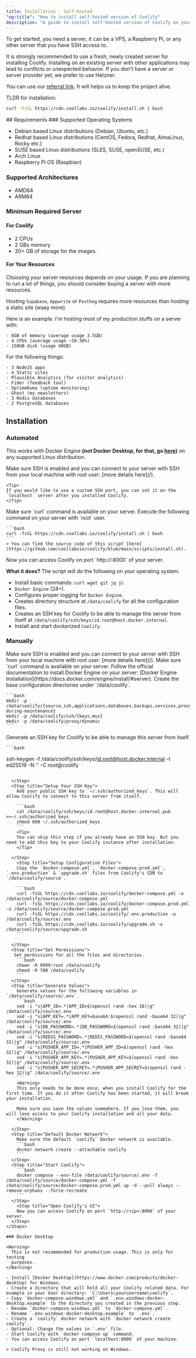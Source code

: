 ```yaml
---
title: Installation - Self-hosted
"og:title": "How to install self-hosted version of Coolify"
description: "A guide to install self-hosted version of Coolify on your server."
---
```


To get started, you need a server, it can be a VPS, a Raspberry Pi, or any other server that you have SSH access to.

<Warning>
It is strongly recommended to use a fresh, newly created server for installing Coolify. Installing on an existing server with other applications may lead to conflicts or unexpected behavior.
</Warning>

<Tip>
If you don't have a server or server provider yet, we prefer to use Hetzner.

You can use our [referral link](https://coolify.io/hetzner). It will helps us to keep the project alive.

</Tip>

<Info>

  TLDR for installation: 
  ```bash 
  curl -fsSL https://cdn.coollabs.io/coolify/install.sh | bash 
  ```
</Info>
## Requirements 
### Supported Operating Systems

- Debian based Linux distributions (Debian, Ubuntu, etc.)
- Redhat based Linux distributions (CentOS, Fedora, Redhat, AlmaLinux, Rocky etc.)
- SUSE based Linux distributions (SLES, SUSE, openSUSE, etc.)
- Arch Linux
- Raspberry Pi OS (Raspbian)

### Supported Architectures

- AMD64
- ARM64

### Minimum Required Server

#### For Coolify

- 2 CPUs
- 2 GBs memory
- 30+ GB of storage for the images.

#### For Your Resources

Choosing your server resources depends on your usage. If you are planning to run a lot of things, you should consider buying a server with more resources.

Hosting `Supabase`, `Appwrite` or `Posthog` requires more resources than hosting a static site (waay more).

<Tip>

Here is an example. I'm hosting most of my production stuffs on a server with:

```
- 8GB of memory (average usage 3.5GB)
- 4 CPUs (average usage ~20-30%)
- 150GB disk (usage 40GB)
```

For the following things:

```
- 3 NodeJS apps
- 4 Static sites
- Plausible Analytics (for visitor analytics)
- Fider (feedback tool)
- UptimeKuma (uptime monitoring)
- Ghost (my newsletters)
- 3 Redis databases
- 2 PostgreSQL databases
```

</Tip>

## Installation

### Automated

This works with Docker Engine **(not Docker Desktop, for that, go [here](#docker-desktop))** on any supported Linux distribution.

<Steps>
  <Step title="SSH Enabled">
    Make sure SSH is enabled and you can connect to your server with SSH from your local machine with root user: [more details here](/).

    <Tip>
    If you would like to use a custom SSH port, you can set it on the `localhost` server after you installed Coolify.
    </Tip>

  </Step>
  <Step title="Curl Installed">
    Make sure `curl` command is available on your server.
  </Step>
  <Step title="Install">
    Execute the following command on your server with `root` user.

    ```bash
    curl -fsSL https://cdn.coollabs.io/coolify/install.sh | bash
    ```
    > You can find the source code of this script [here](https://github.com/coollabsio/coolify/blob/main/scripts/install.sh).

  </Step>
    <Step title="Open Coolify's UI">
    Now you can access Coolify on port `http://<ip>:8000` of your server.
  </Step>
</Steps>

**What it does?**
The script will do the following on your operating system.

- Install basic commands: `curl wget git jq jc`
- `Docker Engine` (24+).
- Configures proper logging for `Docker Engine`.
- Creates directory structure at `/data/coolify` for all the configuration files.
- Creates an SSH key for Coolify to be able to manage this server from itself at `/data/coolify/ssh/keys/id.root@host.docker.internal`.
- Install and start dockerized `Coolify`.

### Manually

<Steps>
  <Step title="SSH Enabled">
    Make sure SSH is enabled and you can connect to your server with SSH from your local machine with root user: [more details here](/).
  </Step>
  <Step title="Curl Installed">
    Make sure `curl` command is available on your server.
  </Step>
  <Step title="Install Docker Engine (24+)">
    Follow the official documentation to install Docker Engine on your server: [Docker Engine Installation](https://docs.docker.com/engine/install/#server).
  </Step>
  <Step title="Create Directories">
    Create the base configuration directories under `/data/coolify`.

    ```bash
    mkdir -p /data/coolify/{source,ssh,applications,databases,backups,services,proxy,webhooks-during-maintenance}
    mkdir -p /data/coolify/ssh/{keys,mux}
    mkdir -p /data/coolify/proxy/dynamic
    ```

  </Step>
  <Step title="Generate SSH Key">
    Generate an SSH key for Coolify to be able to manage this server from itself.

    ```bash

ssh-keygen -f /data/coolify/ssh/keys/id.root@host.docker.internal -t ed25519 -N '' -C root@coolify
```

  </Step>
  <Step title="Setup Your SSH Key">
    Add your public SSH key to `~/.ssh/authorized_keys`. This will allow Coolify to connect to this server from itself.

    ```bash
    cat /data/coolify/ssh/keys/id.root@host.docker.internal.pub >>~/.ssh/authorized_keys
    chmod 600 ~/.ssh/authorized_keys
    ```
    <Tip>
    You can skip this step if you already have an SSH key. But you need to add this key to your Coolify instance after installation.
    </Tip>

  </Step>
    <Step title="Setup Configuration Files">
    Copy the `docker-compose.yml`, `docker-compose.prod.yml`, `.env.production` & `upgrade.sh` files from Coolify's CDN to `/data/coolify/source`.

    ```bash
    curl -fsSL https://cdn.coollabs.io/coolify/docker-compose.yml -o /data/coolify/source/docker-compose.yml
    curl -fsSL https://cdn.coollabs.io/coolify/docker-compose.prod.yml -o /data/coolify/source/docker-compose.prod.yml
    curl -fsSL https://cdn.coollabs.io/coolify/.env.production -o /data/coolify/source/.env
    curl -fsSL https://cdn.coollabs.io/coolify/upgrade.sh -o /data/coolify/source/upgrade.sh
    ```

  </Step>
  <Step title="Set Permissions">
   Set permissions for all the files and directories.
    ```bash
    chown -R 9999:root /data/coolify
    chmod -R 700 /data/coolify
    ```
  </Step>
  <Step title="Generate Values">
    Generate values for the following variables in `/data/coolify/source/.env`.
    ```bash
    sed -i "s|APP_ID=.*|APP_ID=$(openssl rand -hex 16)|g" /data/coolify/source/.env
    sed -i "s|APP_KEY=.*|APP_KEY=base64:$(openssl rand -base64 32)|g" /data/coolify/source/.env
    sed -i "s|DB_PASSWORD=.*|DB_PASSWORD=$(openssl rand -base64 32)|g" /data/coolify/source/.env
    sed -i "s|REDIS_PASSWORD=.*|REDIS_PASSWORD=$(openssl rand -base64 32)|g" /data/coolify/source/.env
    sed -i "s|PUSHER_APP_ID=.*|PUSHER_APP_ID=$(openssl rand -hex 32)|g" /data/coolify/source/.env
    sed -i "s|PUSHER_APP_KEY=.*|PUSHER_APP_KEY=$(openssl rand -hex 32)|g" /data/coolify/source/.env
    sed -i "s|PUSHER_APP_SECRET=.*|PUSHER_APP_SECRET=$(openssl rand -hex 32)|g" /data/coolify/source/.env
    ```
    <Warning>
    This only needs to be done once, when you install Coolify for the first time. If you do it after Coolify has been started, it will break your installation.

    Make sure you save the values somewhere. If you lose them, you will lose access to your Coolify installation and all your data.
    </Warning>

  </Step>
  <Step title="Default Docker Network">
    Make sure the default `coolify` Docker network is available.
    ```bash
    docker network create --attachable coolify
    ```
  </Step>
  <Step title="Start Coolify">
    ```bash
    docker compose --env-file /data/coolify/source/.env -f /data/coolify/source/docker-compose.yml -f /data/coolify/source/docker-compose.prod.yml up -d --pull always --remove-orphans --force-recreate
    ```
  </Step>
    <Step title="Open Coolify's UI">
    Now you can access Coolify on port `http://<ip>:8000` of your server.
  </Step>
</Steps>

### Docker Desktop

<Warning>
  This is not recommended for production usage. This is only for testing
  purposes.
</Warning>

- Install [Docker Desktop](https://www.docker.com/products/docker-desktop) for Windows.
- Create a directory that will hold all your Coolify related data. For example in your User directory: `C:\Users\yourusername\coolify`.
- Copy `docker-compose.windows.yml` and `.env.windows-docker-desktop.example` to the directory you created in the previous step.
- Rename `docker-compose.windows.yml` to `docker-compose.yml`.
- Rename `.env.windows-docker-desktop.example` to `.env`.
- Create a `coolify` docker network with `docker network create coolify`.
- Optional: Change the values in `.env` file.
- Start Coolify with `docker compose up` command.
- You can access Coolify on port `localhost:8000` of your machine.

> Coolify Proxy is still not working on Windows.
